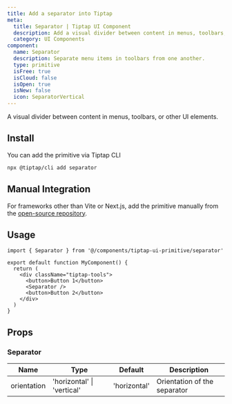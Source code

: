 ```yaml
---
title: Add a separator into Tiptap
meta:
  title: Separator | Tiptap UI Component
  description: Add a visual divider between content in menus, toolbars, or other UI elements. More in the docs!
  category: UI Components
component:
  name: Separator
  description: Separate menu items in toolbars from one another.
  type: primitive
  isFree: true
  isCloud: false
  isOpen: true
  isNew: false
  icon: SeparatorVertical
---
```



A visual divider between content in menus, toolbars, or other UI elements.

<CodeDemo
  isScrollable
  isSmall
  src="https://template.tiptap.dev/preview/tiptap-ui-primitive/separator"
/>

## Install

You can add the primitive via Tiptap CLI

```bash
npx @tiptap/cli add separator
```

## Manual Integration

For frameworks other than Vite or Next.js, add the primitive manually from the [open-source repository](https://github.com/ueberdosis/tiptap-ui-components/tree/main/apps/web/src/components/tiptap-ui-primitive/separator).

## Usage

```tsx
import { Separator } from '@/components/tiptap-ui-primitive/separator'

export default function MyComponent() {
  return (
    <div className="tiptap-tools">
      <button>Button 1</button>
      <Separator />
      <button>Button 2</button>
    </div>
  )
}
```

## Props

### Separator

| Name        | Type                       | Default      | Description                  |
| ----------- | -------------------------- | ------------ | ---------------------------- |
| orientation | 'horizontal' \| 'vertical' | 'horizontal' | Orientation of the separator |
